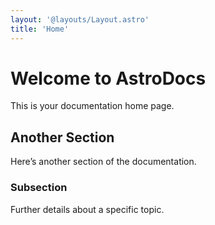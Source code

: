 ```yaml
---
layout: '@layouts/Layout.astro'
title: 'Home'
---
```


# Welcome to AstroDocs

This is your documentation home page.

## Another Section

Here’s another section of the documentation.

### Subsection

Further details about a specific topic.
